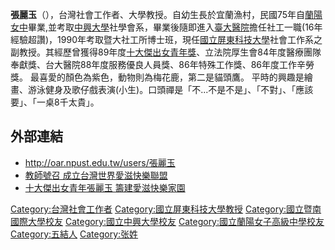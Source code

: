 {{Infobox AM
| name = 張麗玉
| sex = 女
| birth_date          
| birth_place         = {{ROC}}[[宜蘭縣|宜蘭縣]][[五結鄉|五結鄉]]
| nationality = {{ROC}}
| party = {{中國國民黨}}
| prize = [[十大傑出女青年獎|十大傑出女青年獎]]
}}



{{Infobox Political EPW
| educate = 
*英國雪菲爾(Sheffield)大學社會學研究所短期研究
*國立暨南國際大學社會政策與社會工作學系博士畢
*國立暨南國際大學社會政策與社會工作學系碩士畢
*國立中興大學社會學系畢
*國立蘭陽女子高級中學
*縣立利澤國民中、小學
| past =
*國立屏東科技大學社會工作系-助理教授		
*社團法人台灣世界愛滋快樂聯盟 理事長
*社團法人屏東縣社會工作師公會 理事長	
*屏東美和技術學院社工系助理教授	
*屏東美和技術學院社工系專任講師
*台大醫院社會工作室社會工作師	
*玄奘大學社福系兼任講師	
*康寧護專護理系兼任講師
*實踐大學社工系兼任講師	
*國立空中大學兼任講師	
*中華民國精神醫學會祕書(在台大醫院棈神部)
}}

'''張麗玉'''（{{bd|1969年|||}}），台灣社會工作者、大學教授。自幼生長於宜蘭漁村，民國75年自[[蘭陽女中|蘭陽女中]]畢業,並考取[[中興大學|中興大學]]社學會系，畢業後隨即進入[[臺大醫院|臺大醫院]]擔任社工一職(16年經驗超讚)，1990年考取暨大社工所博士班，現任[[國立屏東科技大學|國立屏東科技大學]]社會工作系之副教授。其經歷曾獲得89年度[[十大傑出女青年獎|十大傑出女青年獎]]、立法院厚生會84年度醫療團隊奉獻獎、台大醫院88年度服務優良人員獎、86年特殊工作獎、86年度工作辛勞獎。
最喜愛的顏色為紫色，動物則為梅花鹿，第二是貓頭鷹。
平時的興趣是繪畫、游泳健身及歌仔戲表演(小生)。口頭禪是「不...不是不是」、「不對」、「應該要」、「一桌8千太貴」。

== 外部連結 ==
* http://oar.npust.edu.tw/users/張麗玉
* [http://news.ltn.com.tw/news/local/paper/281401 教師號召 成立台灣世界愛滋快樂聯盟] {{Wayback|url=http://news.ltn.com.tw/news/local/paper/281401 |date=20160819095601 }}
* [http://www.nchu.edu.tw/news-detail.php?id=1589 十大傑出女青年張麗玉 籌建愛滋快樂家園] {{Wayback|url=http://www.nchu.edu.tw/news-detail.php?id=1589 |date=20160815230252 }}

{{Authority control}}
[[Category:台灣社會工作者|Category:台灣社會工作者]]
[[Category:國立屏東科技大學教授|Category:國立屏東科技大學教授]]
[[Category:國立暨南國際大學校友|Category:國立暨南國際大學校友]]
[[Category:國立中興大學校友|Category:國立中興大學校友]]
[[Category:國立蘭陽女子高級中學校友|Category:國立蘭陽女子高級中學校友]]
[[Category:五結人|Category:五結人]]
[[Category:张姓|Category:张姓]]